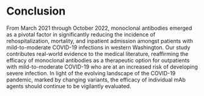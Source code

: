 # Conclusion {.unnumbered}

From March 2021 through October 2022, monoclonal antibodies emerged as a pivotal factor in significantly reducing the incidence of rehospitalization, mortality, and inpatient admission amongst patients with mild-to-moderate COVID-19 infections in western Washington. Our study contributes real-world evidence to the medical literature, reaffirming the efficacy of monoclonal antibodies as a therapeutic option for outpatients with mild-to-moderate COVID-19 who are at an increased risk of developing severe infection. In light of the evolving landscape of the COVID-19 pandemic, marked by changing variants, the efficacy of individual mAb agents should continue to be vigilantly evaluated.